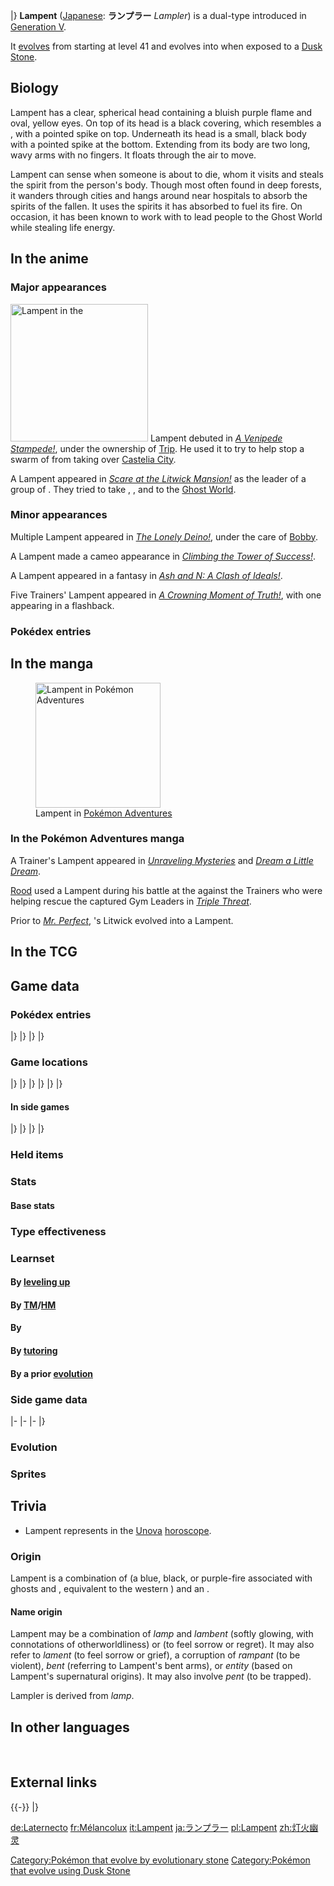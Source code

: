 {{PokémonPrevNext/Head|type=Ghost|type2=Fire}}
{{PokémonPrevNext/Pokémon|type=Ghost|prevnum=607|prev=Litwick|nextnum=609|next=Chandelure}}
|}
{{Pokémon Infobox
|name=Lampent
|jname=ランプラー
|jtranslit=Ranpurā
|tmname=Lampler
|category=Lamp
|typebox=1
|type1=Ghost
|type2=Fire
|abilityn=d
|ability1=Flash Fire
|ability2=Flame Body
|abilityd=Infiltrator
|abilityold=Shadow Tag
|abilityoldcaption=Hidden Ability Gen. V{{tt|*|Lampent with this Ability was never made available legitimately.}}
|ndex=608
|udex=114
|u2dex=191
|karea=Mountain
|kdex=066
|height-ftin=2'00"
|height-m=0.6
|weight-lbs=28.7
|weight-kg=13.0
|egggroupn=1
|egggroup1=Amorphous
|eggcycles=20
|expyield=130
|lv100exp=1,059,860
|gendercode=127
|color=Black
|catchrate=90
|evtotal=2
|evsa=2
|body=04
|pokefordex=lampent
|generation=5
|friendship=70
}}
'''Lampent''' ([[List of Japanese Pokémon names|Japanese]]: '''ランプラー''' ''Lampler'') is a dual-type {{2t|Ghost|Fire}} {{OBP|Pokémon|species}} introduced in [[Generation V]].

It [[Evolution|evolves]] from {{p|Litwick}} starting at level 41 and evolves into {{p|Chandelure}} when exposed to a [[Dusk Stone]].

==Biology==
Lampent has a clear, spherical head containing a bluish purple flame and oval, yellow eyes. On top of its head is a black covering, which resembles a {{wp|lampshade}}, with a pointed spike on top. Underneath its head is a small, black body with a pointed spike at the bottom. Extending from its body are two long, wavy arms with no fingers. It floats through the air to move.

Lampent can sense when someone is about to die, whom it visits and steals the spirit from the person's body. Though most often found in deep forests, it wanders through cities and hangs around near hospitals to absorb the spirits of the fallen. It uses the spirits it has absorbed to fuel its fire. On occasion, it has been known to work with {{p|Litwick}} to lead people to the Ghost World while stealing life energy.

==In the anime==
===Major appearances===
[[File:Trip Lampent.png|thumb|220px|left|Lampent in the {{pkmn|anime}}]]
Lampent debuted in ''[[BW022|A Venipede Stampede!]]'', under the ownership of [[Trip]]. He used it to try to help stop a swarm of {{p|Venipede}} from taking over [[Castelia City]].

A Lampent appeared in ''[[BW026|Scare at the Litwick Mansion!]]'' as the leader of a group of {{p|Litwick}}. They tried to take {{Ash}}, {{ashfr}}, and {{TRT}} to the [[Ghost World]].

===Minor appearances===
Multiple Lampent appeared in ''[[BW056|The Lonely Deino!]]'', under the care of [[Bobby]].

A Lampent made a cameo appearance in ''[[BW069|Climbing the Tower of Success!]]''.

A Lampent appeared in a fantasy in ''[[BW120|Ash and N: A Clash of Ideals!]]''.

Five Trainers' Lampent appeared in ''[[SM034|A Crowning Moment of Truth!]]'', with one appearing in a flashback.

===Pokédex entries===
{{Animedexheader|Unova}}
{{Animedexbody|BW022|Lampent|Ash's Pokédex|Lampent, the Lamp Pokémon. Lampent moves around by floating through the air. Most often found in the deep forest, they now can be seen living in cities as well.}}
{{Animedexbody|BW026|Lampent|Ash's Pokédex|Lampent, the Lamp Pokémon, and the [[Evolution|evolved]] form of {{p|Litwick}}. Rarely, Lampent can be found with Litwick leading [[Human|people]] and Pokémon to the [[Ghost World]] while stealing their life energy.}}
{{Animedexfooter/Pokémon|''Best Wishes''|Unova}}

==In the manga==
[[File:Rood Lampent Adventures.png|thumb|200px|Lampent in [[Pokémon Adventures]]]]
===In the Pokémon Adventures manga===
A Trainer's Lampent appeared in ''[[PS486|Unraveling Mysteries]]'' and ''[[PS511|Dream a Little Dream]]''.

[[Rood]] used a Lampent during his battle at the {{un|Pokémon League}} against the Trainers who were helping {{adv|Black}} rescue the captured Gym Leaders in ''[[PS521|Triple Threat]]''.

Prior to ''[[PS526|Mr. Perfect]]'', {{adv|Bianca}}'s Litwick evolved into a Lampent.

==In the TCG==
{{main|Lampent (TCG)}}

==Game data==
===Pokédex entries===
{{Dex/Header|type=Ghost|type2=Fire}}
{{Dex/NA|gen=V}}
{{Dex/Gen|gen=V}}
{{Dex/Entry1|v=Black|t=FFF|entry=This ominous Pokémon is feared. Through cities it wanders, searching for the spirits of the fallen.}}
{{Dex/Entry1|v=White|entry=It arrives near the moment of death and steals spirit from the body.}}
{{Dex/Entry2|v=Black 2|v2=White 2|t=FFF|entry=The spirits it absorbs fuel its baleful fire. It hangs around hospitals waiting for people to pass on.}}
|}
|}
{{Dex/Gen|gen=VI}}
{{Dex/Entry1|v=X|t=FFF|entry=The spirits it absorbs fuel its baleful fire. It hangs around hospitals waiting for people to pass on.}}
{{Dex/Entry1|v=Y|entry=It arrives near the moment of death and steals spirit from the body.}}
{{Dex/Entry1|v=Omega Ruby|t=FFF|entry=The spirits it absorbs fuel its baleful fire. It hangs around hospitals waiting for people to pass on.}}
{{Dex/Entry1|v=Alpha Sapphire|t=FFF|entry=It arrives near the moment of death and steals spirit from the body.}}
|}
|}
{{Dex/Footer}}

===Game locations===
{{Availability/Header|type=Ghost|type2=Fire}}
{{Availability/NA|gen=V}}
{{Availability/Gen|gen=V}}
{{Availability/Entry2|v=Black|v2=White|t=fff|area=[[Evolution|Evolve]] {{p|Litwick}}}}
{{Availability/Entry2|v=Black 2|v2=White 2|t=fff|area=[[Evolution|Evolve]] {{p|Litwick}}}}
|}
|}
{{Availability/Gen|gen=VI}}
{{Availability/Entry2|v=X|v2=Y|t=fff|area=[[Friend Safari]] ([[Friend Safari#Ghost-type Safari|Ghost]])}}
{{Availability/Entry2/None|v=Omega Ruby|v2=Alpha Sapphire}}
|}
|}
{{Availability/Gen|gen=VII}}
{{Availability/Entry2|v=Sun|v2=Moon|area=[[Evolution|Evolve]] {{p|Litwick}}}}
{{Availability/Entry2|v=Ultra Sun|v2=Ultra Moon|area=[[Evolution|Evolve]] {{p|Litwick}}}}
|}
|}
{{Availability/Footer}}

====In side games====
{{Availability/Header|type=Ghost|type2=Fire}}
{{Availability/NA|gen=V}}
{{Availability/Gen|gen=V}}
{{Availability/Entry1|1|v=Rumble Blast|color={{fire color}}|area=Hauntyard: [[Misty Edgewater]], [[World Axle - B1F]]}}
{{Availability/Entry1|1|v=PokéPark 2|link=PokéPark 2: Wonders Beyond|color={{grass color}}|area=[[Wish Park]]}}
{{Availability/Entry1|1|v=Conquest|color={{silver color}}|area=[[Ignis]], [[Spectra]]}}
{{Availability/Entry1|1|v=MD GTI|link=Pokémon Mystery Dungeon: Gates to Infinity|color={{silver color}}|area=[[Glacier Palace - Eastern Spire]] (1F-12F), [[Miragesands]] (1F-29F) , [[Rusty Mountain]] (Golden Chamber), [[Jaws of the Abyss]] (Golden Chamber), [[Smoking Mountain]] (1F-24F), Magnagate dungeons}}
{{Availability/Entry1|1|v=Rumble U|color={{fire color}}|area=[[Wonder Area#Haunted Playland|Wonder Area: Haunted Playland]], [[Toy Collection#The Sword for Justice|Toy Collection: The Sword for Justice]]}}
|}
|}
{{Availability/Gen|gen=VI}}
{{Availability/Entry1|1|v=Battle Trozei|color={{defense color}}|area=[[Pitch-Black Cavern#Stage 3|Pitch-Black Cavern: Stage 3]]}}
{{Availability/Entry1|1|v=Shuffle|color={{beauty color}}|area=[[Castle Noapte|Castle Noapte: Stage 122]]<br>[[Nacht Carnival|Nacht Carnival: Stage 539]]}}
{{Availability/Entry1|1|v=Rumble World|color={{fire color}}|area=[[Dark Land#Chilling Graveyard|Dark Land: Chilling Graveyard]] <small>(All Areas)</small>, [[Legend Terrain#Tomb of Nightmares|Legend Terrain: Tomb of Nightmares]] <small>(All Areas)</small>}}
|}
|}
{{Availability/Footer}}

===Held items===

===Stats===
====Base stats====
{{BaseStats
|type=Ghost
|type2=Fire
|HP=60
|Attack=40
|Defense=60
|SpAtk=95
|SpDef=60
|Speed=55}}

===Type effectiveness===
{{TypeEffectiveness
|type1=Ghost
|type2=Fire
|Normal=0
|Fighting=0
|Flying=100
|Poison=50
|Ground=200
|Rock=200
|Bug=25
|Ghost=200
|Steel=50
|Fire=50
|Water=200
|Grass=50
|Electric=100
|Psychic=100
|Ice=50
|Dragon=100
|Dark=200
|Fairy=50
|notes=yes
|ghost=yes
|newnormal=1
|newfighting=1
|flashfire=maybe}}

===Learnset===
====By [[Level|leveling up]]====
{{learnlist/levelh/7|Lampent|Ghost|Fire|5}}
{{learnlist/level7|1|Ember|Fire|Special|40|100|25||'''}}
{{learnlist/level7|1|Astonish|Ghost|Physical|30|100|15||'''}}
{{learnlist/level7|1|Minimize|Normal|Status|&mdash;|&mdash;|10}}
{{learnlist/level7|1|Smog|Poison|Special|30|70|20}}
{{learnlist/level7|3|Minimize|Normal|Status|&mdash;|&mdash;|10}}
{{learnlist/level7|5|Smog|Poison|Special|30|70|20}}
{{learnlist/level7|7|Fire Spin|Fire|Special|35|85|15||'''}}
{{learnlist/level7|10|Confuse Ray|Ghost|Status|&mdash;|100|10}}
{{learnlist/level7|13|Night Shade|Ghost|Special|&mdash;|100|15}}
{{learnlist/level7|16|Will-O-Wisp|Fire|Status|&mdash;|85|15}}
{{learnlist/level7|20|Flame Burst|Fire|Special|70|100|15||'''}}
{{learnlist/level7|24|Imprison|Psychic|Status|&mdash;|&mdash;|10}}
{{learnlist/level7|28|Hex|Ghost|Special|65|100|10||'''}}
{{learnlist/level7|33|Memento|Dark|Status|&mdash;|100|10}}
{{learnlist/level7|38|Inferno|Fire|Special|100|50|5||'''}}
{{learnlist/level7|45|Curse|Ghost|Status|&mdash;|&mdash;|10}}
{{learnlist/level7|53|Shadow Ball|Ghost|Special|80|100|15||'''}}
{{learnlist/level7|61|Pain Split|Normal|Status|&mdash;|&mdash;|20}}
{{learnlist/level7|69|Overheat|Fire|Special|130|90|5||'''}}
{{learnlist/levelf/7|Lampent|Ghost|Fire|5}}

====By [[TM]]/[[HM]]====
{{learnlist/tmh/7|Lampent|Ghost|Fire|5}}
{{learnlist/tm7|TM04|Calm Mind|Psychic|Status|&mdash;|&mdash;|20}}
{{learnlist/tm7|TM06|Toxic|Poison|Status|&mdash;|90|10}}
{{learnlist/tm7|TM10|Hidden Power|Normal|Special|60|100|15}}
{{learnlist/tm7|TM11|Sunny Day|Fire|Status|&mdash;|&mdash;|5}}
{{learnlist/tm7|TM12|Taunt|Dark|Status|&mdash;|100|20}}
{{learnlist/tm7|TM17|Protect|Normal|Status|&mdash;|&mdash;|10}}
{{learnlist/tm7|TM20|Safeguard|Normal|Status|&mdash;|&mdash;|25}}
{{learnlist/tm7|TM21|Frustration|Normal|Physical|&mdash;|100|20}}
{{learnlist/tm7|TM22|Solar Beam|Grass|Special|120|100|10}}
{{learnlist/tm7|TM27|Return|Normal|Physical|&mdash;|100|20}}
{{learnlist/tm7|TM29|Psychic|Psychic|Special|90|100|10}}
{{learnlist/tm7|TM30|Shadow Ball|Ghost|Special|80|100|15||'''}}
{{learnlist/tm7|TM32|Double Team|Normal|Status|&mdash;|&mdash;|15}}
{{learnlist/tm7|TM35|Flamethrower|Fire|Special|90|100|15||'''}}
{{learnlist/tm7|TM38|Fire Blast|Fire|Special|110|85|5||'''}}
{{learnlist/tm7|TM42|Facade|Normal|Physical|70|100|20}}
{{learnlist/tm7|TM43|Flame Charge|Fire|Physical|50|100|20||'''}}
{{learnlist/tm7|TM44|Rest|Psychic|Status|&mdash;|&mdash;|10}}
{{learnlist/tm7|TM45|Attract|Normal|Status|&mdash;|100|15}}
{{learnlist/tm7|TM46|Thief|Dark|Physical|60|100|25}}
{{learnlist/tm7|TM48|Round|Normal|Special|60|100|15}}
{{learnlist/tm7|TM50|Overheat|Fire|Special|130|90|5||'''}}
{{learnlist/tm7|TM53|Energy Ball|Grass|Special|90|100|10}}
{{learnlist/tm7|TM61|Will-O-Wisp|Fire|Status|&mdash;|85|15}}
{{learnlist/tm7|TM63|Embargo|Dark|Status|&mdash;|100|15}}
{{learnlist/tm7|TM66|Payback|Dark|Physical|50|100|10}}
{{learnlist/tm7|TM77|Psych Up|Normal|Status|&mdash;|&mdash;|10}}
{{learnlist/tm7|TM85|Dream Eater|Psychic|Special|100|100|15}}
{{learnlist/tm7|TM87|Swagger|Normal|Status|&mdash;|85|15}}
{{learnlist/tm7|TM88|Sleep Talk|Normal|Status|&mdash;|&mdash;|10}}
{{learnlist/tm7|TM90|Substitute|Normal|Status|&mdash;|&mdash;|10}}
{{learnlist/tm7|TM92|Trick Room|Psychic|Status|&mdash;|&mdash;|5}}
{{learnlist/tm7|TM97|Dark Pulse|Dark|Special|80|100|15}}
{{learnlist/tm7|TM100|Confide|Normal|Status|&mdash;|&mdash;|20}}
{{learnlist/tmf/7|Lampent|Ghost|Fire|5}}

====By {{pkmn|breeding}}====
{{learnlist/breedh/7|Lampent|Ghost|Fire|5}}
{{learnlist/breed7|{{MSP|603|Eelektrik}}{{MSP|604|Eelektross}}|Acid|Poison|Special|40|100|30}}
{{learnlist/breed7|{{MSP|088|Grimer}}{{MSP|088A|Grimer}}{{MSP|089|Muk}}{{MSP|089A|Muk}}|Acid Armor|Poison|Status|&mdash;|&mdash;|20}}
{{learnlist/breed7|{{MSP|282|Gardevoir}}|Captivate|Normal|Status|&mdash;|100|20}}
{{learnlist/breed7|{{MSP|109|Koffing}}{{MSP|110|Weezing}}{{MSP|218|Slugma}}{{MSP|219|Magcargo}}|Clear Smog|Poison|Special|50|&mdash;|15}}
{{learnlist/breed7|{{MSP|618|Stunfisk}}|Endure|Normal|Status|&mdash;|&mdash;|10}}
{{learnlist/breed7|{{MSP|109|Koffing}}{{MSP|110|Weezing}}{{MSP|562|Yamask}}{{MSP|563|Cofagrigus}}|Haze|Ice|Status|&mdash;|&mdash;|30}}
{{learnlist/breed7|{{MSP|218|Slugma}}{{MSP|219|Magcargo}}{{MSP|607|Litwick}}{{MSP|608|Lampent}}{{MSP|609|Chandelure}}|Heat Wave|Fire|Special|95|90|10|‡|'''}}
{{learnlist/breed7|{{MSP|562|Yamask}}{{MSP|563|Cofagrigus}}|Power Split|Psychic|Status|&mdash;|&mdash;|10}}
{{learnlist/breedf/7|Lampent|Ghost|Fire|5}}

====By [[Move Tutor|tutoring]]====
{{learnlist/tutorh/7|Lampent|Ghost|Fire|5}}
{{learnlist/tutor7|Ally Switch|Psychic|Status|—|—|15|||no|yes}}
{{learnlist/tutor7|Heat Wave|Fire|Special|95|90|10||'''|no|yes}}
{{learnlist/tutor7|Pain Split|Normal|Status|—|—|20|||no|yes}}
{{learnlist/tutor7|Shock Wave|Electric|Special|60|—|20|||no|yes}}
{{learnlist/tutor7|Snore|Normal|Special|50|100|15|||no|yes}}
{{learnlist/tutor7|Spite|Ghost|Status|—|100|10|||no|yes}}
{{learnlist/tutor7|Telekinesis|Psychic|Status|—|—|15|||no|yes}}
{{learnlist/tutor7|Trick|Psychic|Status|—|100|10|||no|yes}}
{{learnlist/tutorf/7|Lampent|Ghost|Fire|5}}

====By a prior [[evolution]]====
{{learnlist/prevoh/7|Lampent|Ghost|Fire|5}}
{{learnlist/prevo7null}}
{{learnlist/prevof/7|Lampent|Ghost|Fire|5}}

===Side game data===
{{Spindata/Head|type=Ghost|type2=Fire}}
{{Spindata/RumbleBlast|col=6|type=Ghost
|att=3
|def=2
|speed=3
}}
|-
{{Spindata/PokéPark2|col=6|type=Ghost|ndex=608
|strong=[[File:Oshawott icon.png|link=Oshawott (Pokémon)]]
|weak=[[File:Snivy icon.png|link=Snivy (Pokémon)]][[File:Tepig icon.png|link=Tepig (Pokémon)]]
|pad=Lampent like the interior of the {{DL|Attractions|Dance Inferno}} that {{p|Chandelure}} coordinated, and they reaffirmed their determination to follow him.
}}
|-
{{Spindata/Conquest|col=6|type=Ghost|ndex=608
|HP=2
|atk=3
|def=2
|spd=2
|range=3
|move=Flame Burst
|ability1=Flame Body
|ability2=Flash Fire
|ability3=Warm Blanket
|evo=Evolves from {{p|Litwick}} when its Attack is 84 or higher<br>Evolves into {{p|Chandelure}} when its [[link]] is improved while its [[Warrior]] is equipped with a [[Dusk Stone]] |
|link='''[[Kanbei]]''', {{DL|List of Pokémon Conquest characters|Maa}}, {{DL|List of Pokémon Conquest characters|Masanobu}}, and {{DL|List of Pokémon Conquest characters|Takatora}}
}}
|-
{{Spindata/Battle Trozei|col=3|type=Ghost|ndex=608
|power=2
}}
{{Spindata/Shuffle|col=3|type=Ghost|ndex=608|num=66
|min=50
|max=100
|raisemaxlevel=5
|skill=Mega Boost
|skilldesc=Fills the Mega Gauge of a Pokémon of the same type.
}}
|}

===Evolution===
{{evobox-3
|type1=Ghost
|type2=Fire
|no1=607
|name1=Litwick
|type1-1=Ghost
|type2-1=Fire
|evo1={{bag|Rare Candy}}<br>{{color2|000|Level|Level 41}}
|no2=608
|name2=Lampent
|type1-2=Ghost
|type2-2=Fire
|evo2={{bag|Dusk Stone}}<br>{{color2|000|Dusk Stone}}
|no3=609
|name3=Chandelure
|type1-3=Ghost
|type2-3=Fire}}

===Sprites===
{{Spritebox/Header|type=Ghost|type2=Fire}}
{{Spritebox/NA|gen=V}}
{{Spritebox/5|ndex=608}}
{{Spritebox/6|ndex=608}}
{{Spritebox/7|ndex=608}}
{{Spritebox/Footer|608|Lampent}}

==Trivia==
* Lampent represents {{wp|October}} in the [[Unova]] [[horoscope]].

===Origin===
Lampent is a combination of {{wp|Hitodama}} (a blue, black, or purple-fire associated with ghosts and {{wp|yōkai}}, equivalent to the western {{wp|will-o'-the-wisp}}) and an {{wp|Street light|oil street lamp}}.

====Name origin====
Lampent may be a combination of ''lamp'' and ''lambent'' (softly glowing, with connotations of otherworldliness) or ''{{wp|Repentance|repent}}'' (to feel sorrow or regret). It may also refer to ''lament'' (to feel sorrow or grief), a corruption of ''rampant'' (to be violent), ''bent'' (referring to Lampent's bent arms), or ''entity'' (based on Lampent's supernatural origins). It may also involve ''pent'' (to be trapped).

Lampler is derived from ''lamp''.

==In other languages==
{{Other languages|type=Ghost|type2=Fire
|ja=ランプラー ''Lampler''|jameaning=From the English ''lamp''
|fr=Mélancolux|frmeaning=From ''{{tt|Mélancolie|melancholy}}'' and ''{{tt|lux|Latin for light}}''
|es=Lampent|esmeaning=Same as English name
|de=Laternecto|demeaning=From ''{{tt|Laterne|lantern}}'' and ''ectoplasm''
|it=Lampent|itmeaning=Same as English name
|ko=램프라 ''Lampler''|komeaning=Transliteration of Japanese name
|zh_cmn=燈火幽靈 / 灯火幽灵 ''Dēnghuǒyōulíng''|zh_cmnmeaning=From {{tt|燈火 ''dēnghuǒ''|lamp}} and {{tt|幽靈 ''yōulíng''|ghost, phantom}}
|ru=Лампент ''Lampent''|rumeaning=Transcription of English name
}}
<br clear="left">
<!--
==Notes==
<references />-->

==External links==

{{-}}
{{PokémonPrevNext/Head|type=Ghost|type2=Fire}}
{{PokémonPrevNext/Pokémon|type=Ghost|prevnum=607|prev=Litwick|nextnum=609|next=Chandelure}}
|}
{{Project Pokédex notice}}

[[Category:Pokémon that evolve by evolutionary stone]]
[[Category:Pokémon that evolve using Dusk Stone]]

[[de:Laternecto]]
[[fr:Mélancolux]]
[[it:Lampent]]
[[ja:ランプラー]]
[[pl:Lampent]]
[[zh:灯火幽灵]]